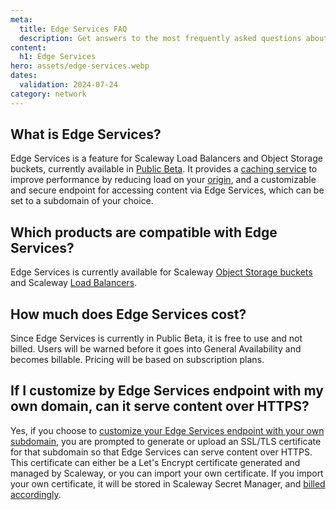 ```yaml
---
meta:
  title: Edge Services FAQ
  description: Get answers to the most frequently asked questions about Scaleway Edge Services. Learn about compatible products, billing, key features, and more.
content:
  h1: Edge Services
hero: assets/edge-services.webp
dates:
  validation: 2024-07-24
category: network
---
```


## What is Edge Services?

Edge Services is a feature for Scaleway Load Balancers and Object Storage buckets, currently available in [Public Beta](https://www.scaleway.com/en/betas/). It provides a [caching service](/network/edge-services/how-to/configure-cache/) to improve performance by reducing load on your [origin](/network/edge-services/concepts/#origin), and a customizable and secure endpoint for accessing content via Edge Services, which can be set to a subdomain of your choice.

## Which products are compatible with Edge Services?

Edge Services is currently available for Scaleway [Object Storage buckets](/storage/object/) and Scaleway [Load Balancers](/network/load-balancer/).

## How much does Edge Services cost?

Since Edge Services is currently in Public Beta, it is free to use and not billed. Users will be warned before it goes into General Availability and becomes billable. Pricing will be based on subscription plans.

## If I customize by Edge Services endpoint with my own domain, can it serve content over HTTPS?

Yes, if you choose to [customize your Edge Services endpoint with your own subdomain](/network/edge-services/how-to/configure-custom-domain/), you are prompted to generate or upload an SSL/TLS certificate for that subdomain so that Edge Services can serve content over HTTPS. This certificate can either be a Let's Encrypt certificate generated and managed by Scaleway, or you can import your own certificate. If you import your own certificate, it will be stored in Scaleway Secret Manager, and [billed accordingly](https://www.scaleway.com/en/pricing/security-and-account/).